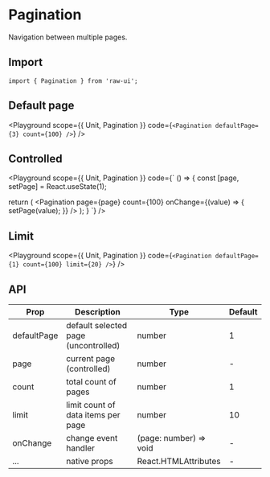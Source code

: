 
# Pagination

Navigation between multiple pages.

## Import

```tsx
import { Pagination } from 'raw-ui';
```

## Default page

<Playground
  scope={{ Unit, Pagination }}
  code={`
<Pagination defaultPage={3} count={100} />
`}
/>

## Controlled

<Playground
  scope={{ Unit, Pagination }}
  code={`
() => {
  const [page, setPage] = React.useState(1);

  return (
    <Pagination
      page={page}
      count={100}
      onChange={(value) => {
        setPage(value);
      }}
    />
  );
}
`}
/>

## Limit

<Playground
  scope={{ Unit, Pagination }}
  code={`
<Pagination defaultPage={1} count={100} limit={20} />
`}
/>

## API

| Prop        | Description                          | Type                   | Default |
| ----------- | ------------------------------------ | ---------------------- | ------- |
| defaultPage | default selected page (uncontrolled) | number                 | 1       |
| page        | current page (controlled)            | number                 | -       |
| count       | total count of pages                 | number                 | 1       |
| limit       | limit count of data items per page   | number                 | 10      |
| onChange    | change event handler                 | (page: number) => void | -       |
| ...         | native props                         | React.HTMLAttributes   | -       |
